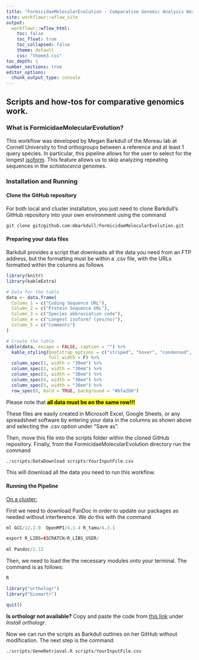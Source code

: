 ```yaml
---
title: "FormicidaeMolecularEvolution - Comparative Genomic Analysis Workflow"
site: workflowr::wflow_site
output:
  workflowr::wflow_html:
    toc: false
    toc_float: true
    toc_collapsed: false
    theme: default
    css: "theme3.css"
toc_depth: 1
number_sections: true
editor_options:
  chunk_output_type: console
---
```


## Scripts and how-tos for comparative genomics work. {.tabset}
### What is FormicidaeMolecularEvolution?
This workflow was developed by Megan Barkdull of the Moreau lab at Cornell University to find orthogroups between a reference and at least 1 query species. In particular, this pipeline allows for the user to select for the longest [isoform](https://elifesciences.org/articles/34477). This feature allows us to skip analyzing repeating sequences in the *schistocerca* genomes.

### Installation and Running 
#### Clone the GitHub repository
For both local and cluster installation, you just need to clone Barkdull's GitHub repository into your own environment using the command 

```r
git clone git@github.com:mbarkdull/FormicidaeMolecularEvolution.git
```

#### Preparing your data files

Barkdull provides a script that downloads all the data you need from an FTP address, but the formatting must be within a .csv file, with the URLs formatted within the columns as follows

```r
library(knitr)
library(kableExtra)

# Data for the table
data <- data.frame(
  Column_1 = c("Coding Sequence URL"),
  Column_2 = c("Protein Sequence URL"),
  Column_3 = c("Species abbreviation code"),
  Column_4 = c("Longest isoform? (yes/no)"),
  Column_5 = c("Comments")
)

# Create the table
kable(data, escape = FALSE, caption = "") %>%
  kable_styling(bootstrap_options = c("striped", "hover", "condensed", "responsive"), 
                full_width = F) %>%
  column_spec(1, width = "30em") %>%
  column_spec(2, width = "30em") %>%
  column_spec(3, width = "30em") %>%
  column_spec(4, width = "30em") %>%
  column_spec(5, width = "30em") %>%
  row_spec(0, bold = TRUE, background = "#bfa2b0")
```

Please note that <mark><b> all data must be on the same row!!!</b></mark>

These files are easily created in Microsoft Excel, Google Sheets, or any spreadsheet software by entering your data in the columns as shown above and selecting the .csv option under "Save as". 

Then, move this file into the scripts folder within the cloned GitHub repository. Finally, from the FormicidaeMolecularEvolution directory run the command

```r
./scripts/DataDownload scripts/YourInputFile.csv
```

This will download all the data you need to run this workflow.

#### Running the Pipeline 

<u>On a cluster:</u> 

First we need to download PanDoc in order to update our packages as needed without interference. We do this with the command

```r
ml GCC/12.2.0  OpenMPI/4.1.4 R_tamu/4.3.1

export R_LIBS=$SCRATCH/R_LIBS_USER/
  
ml Pandoc/2.13
```


Then, we need to load the the necessary modules onto your terminal. The command is as follows:

```r
R

library("orthologr")
library("biomartr")

quit()
```

**Is orthologr not available?** Copy and paste the code from [this link](https://github.com/drostlab/orthologr) under *Install orthologr*.


Now we can run the scripts as Barkdull outlines on her GitHub without modification. The next step is the command

```r
./scripts/GeneRetrieval.R scripts/YourInputFile.csv
```







